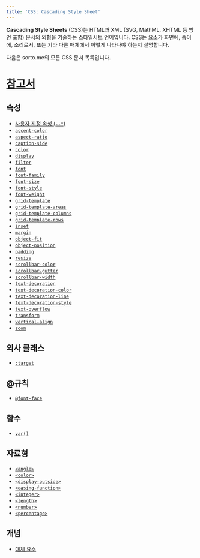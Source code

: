 ```yaml
---
title: 'CSS: Cascading Style Sheet'
---
```


**Cascading Style Sheets** (CSS)는 HTML과 XML (SVG, MathML, XHTML 등 방언 포함) 문서의 외형을 기술하는 스타일시트 언어입니다. CSS는 요소가 화면에, 종이에, 소리로서, 또는 기타 다른 매체에서 어떻게 나타나야 하는지 설명합니다.

다음은 sorto.me의 모든 CSS 문서 목록입니다.

# [참고서](./CSS/Reference)

## 속성

- [사용자 지정 속성 (`--*`)](./CSS/--*)
- [`accent-color`](./CSS/accent-color)
- [`aspect-ratio`](./CSS/aspect-ratio)
- [`caption-side`](./CSS/caption-side)
- [`color`](./CSS/color)
- [`display`](./CSS/display)
- [`filter`](./CSS/filter)
- [`font`](./CSS/font)
- [`font-family`](./CSS/font-family)
- [`font-size`](./CSS/font-size)
- [`font-style`](./CSS/font-style)
- [`font-weight`](./CSS/font-weight)
- [`grid-template`](./CSS/grid-template)
- [`grid-template-areas`](./CSS/grid-template-areas)
- [`grid-template-columns`](./CSS/grid-template-columns)
- [`grid-template-rows`](./CSS/grid-template-rows)
- [`inset`](./CSS/inset)
- [`margin`](./CSS/margin)
- [`object-fit`](./CSS/object-fit)
- [`object-position`](./CSS/object-position)
- [`padding`](./CSS/padding)
- [`resize`](./CSS/resize)
- [`scrollbar-color`](./CSS/scrollbar-color)
- [`scrollbar-gutter`](./CSS/scrollbar-gutter)
- [`scrollbar-width`](./CSS/scrollbar-width)
- [`text-decoration`](./CSS/text-decoration)
- [`text-decoration-color`](./CSS/text-decoration-color)
- [`text-decoration-line`](./CSS/text-decoration-line)
- [`text-decoration-style`](./CSS/text-decoration-style)
- [`text-overflow`](./CSS/text-overflow)
- [`transform`](./CSS/transform)
- [`vertical-align`](./CSS/vertical-align)
- [`zoom`](./CSS/zoom)

## 의사 클래스

- [`:target`](./CSS/:target)

## @규칙

- [`@font-face`](./CSS/@font-face)

## 함수

- [`var()`](./CSS/var)

## 자료형

- [`<angle>`](./CSS/angle)
- [`<color>`](./CSS/color_value)
- [`<display-outside>`](./CSS/display-outside)
- [`<easing-function>`](./CSS/easing-function)
- [`<integer>`](./CSS/integer)
- [`<length>`](./CSS/length)
- [`<number>`](./CSS/number)
- [`<percentage>`](./CSS/percentage)

## 개념

- [대체 요소](./CSS/Replaced_element)
